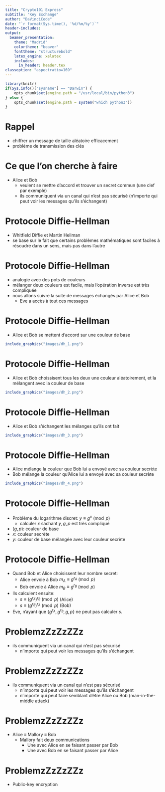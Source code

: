 ```yaml
---
title: "Crypto101 Express"
subtitle: "Key Exchange"
author: "DaVinciCode"
date: "`r format(Sys.time(), '%d/%m/%y')`"
header-includes:
output:
  beamer_presentation:
    theme: "Madrid"
    colortheme: "beaver"
    fonttheme: "structurebold"
    latex_engine: xelatex
    includes:
      in_header: header.tex
classoption: "aspectratio=169"
---
```


```r
library(knitr)
if(Sys.info()["sysname"] == "Darwin") {
	opts_chunk$set(engine.path = "/usr/local/bin/python3")
} else {
	opts_chunk$set(engine.path = system("which python3"))
}
```

# Rappel

- chiffrer un message de taille aléatoire efficacement ![](../emojis/apple_check.png){height=1em}
- problème de transmission des clés ![](../emojis/google_cross.png){height=1em}

# Ce que l'on cherche à faire

- Alice et Bob
  - veulent se mettre d'accord et trouver un secret commun (une clef par exemple)
  - ils communiquent via un canal qui n'est pas sécurisé (n'importe qui peut voir les messages qu'ils s'échangent)

# Protocole Diffie-Hellman

- Whitfield Diffie et Martin Hellman
- se base sur le fait que certains problèmes mathématiques sont faciles à résoudre dans un sens, mais pas dans l'autre

# Protocole Diffie-Hellman

- analogie avec des pots de couleurs
- mélanger deux couleurs est facile, mais l'opération inverse est très compliquée
- nous allons suivre la suite de messages échangés par Alice et Bob
  - Eve a accès à tout ces messages

# Protocole Diffie-Hellman

- Alice et Bob se mettent d'accord sur une couleur de base

```r
include_graphics("images/dh_1.png")
```

# Protocole Diffie-Hellman 

- Alice et Bob choissisent tous les deux une couleur aléatoirement, et la mélangent avec la couleur de base

```r
include_graphics("images/dh_2.png")
```

# Protocole Diffie-Hellman 

- Alice et Bob s'échangent les mélanges qu'ils ont fait

```r
include_graphics("images/dh_3.png")
```

# Protocole Diffie-Hellman

- Alice mélange la couleur que Bob lui a envoyé avec sa couleur secrète 
- Bob mélange la couleur qu'Alice lui a envoyé avec sa couleur secrète 

```r
include_graphics("images/dh_4.png")
```

# Protocole Diffie-Hellman

- Problème du logarithme discret: $y \equiv g^{x} \pmod p$
  - calculer $x$ sachant $y, g, p$ est très compliqué
- $(g, p)$: couleur de base
- $x$: couleur secrète
- $y$: couleur de base mélangée avec leur couleur secrète

# Protocole Diffie-Hellman

- Quand Bob et Alice choisissent leur nombre secret:
  - Alice envoie à Bob $m_{A} \equiv g^{r_{A}} \pmod p$
  - Bob envoie à Alice $m_{B} \equiv g^{r_{B}} \pmod p$
- Ils calculent ensuite:
  - $s \equiv (g^{r_{A}})^{r_{B}} \pmod p$ (Alice)
  - $s \equiv (g^{r_{B}})^{r_{A}} \pmod p$ (Bob)
- Eve, n'ayant que $\{g^{r_{A}}, g^{r_{B}}, g, p\}$ ne peut pas calculer $s$.

# ProblemzZzZzZZz

- ils communiquent via un canal qui n'est pas sécurisé
  - n'importe qui peut voir les messages qu'ils s'échangent

# ProblemzZzZzZZz

- ils communiquent via un canal qui n'est pas sécurisé
  - n'importe qui peut voir les messages qu'ils s'échangent
  - n'importe qui peut faire semblant d'être Alice ou Bob (man-in-the-middle attack)

# ProblemzZzZzZZz

- Alice $\equiv$ Mallory $\equiv$ Bob
  - Mallory fait deux communications
    - Une avec Alice en se faisant passer par Bob
    - Une avec Bob en se faisant passer par Alice

# ProblemzZzZzZZz 

- Public-key encryption
